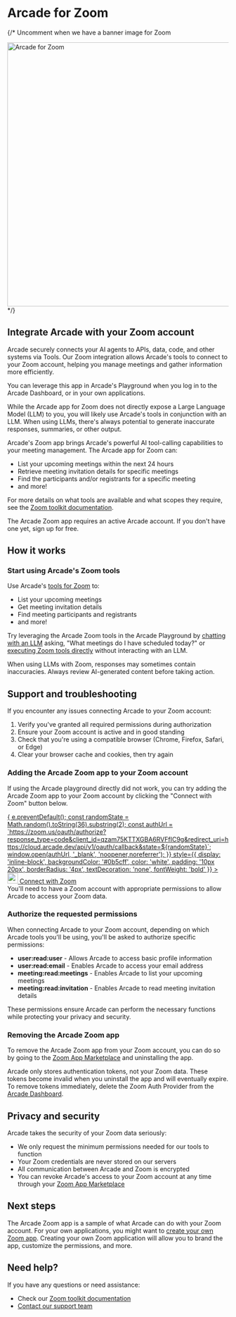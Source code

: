 # Arcade for Zoom


{/* Uncomment when we have a banner image for Zoom
<div className="flex justify-center my-10">
  <img src="/images/zoom-arcade-banner.png" alt="Arcade for Zoom" className="rounded-lg shadow-md" width="600" />
</div>
*/}

## Integrate Arcade with your Zoom account

Arcade securely connects your AI agents to APIs, data, code, and other systems via Tools. Our Zoom integration allows Arcade's tools to connect to your Zoom account, helping you manage meetings and gather information more efficiently.

You can leverage this app in Arcade's Playground when you log in to the Arcade Dashboard, or in your own applications.

While the Arcade app for Zoom does not directly expose a Large Language Model (LLM) to you, you will likely use Arcade's tools in conjunction with an LLM. When using LLMs, there's always potential to generate inaccurate responses, summaries, or other output.

Arcade's Zoom app brings Arcade's powerful AI tool-calling capabilities to your meeting management. The Arcade app for Zoom can:

- List your upcoming meetings within the next 24 hours
- Retrieve meeting invitation details for specific meetings
- Find the participants and/or registrants for a specific meeting
- and more!

For more details on what tools are available and what scopes they require, see the [Zoom toolkit documentation](/toolkits/social-communication/zoom).

<Note>
  The Arcade Zoom app requires an active Arcade account. If you don't have one yet, <SignupLink utmParams={{
            utm_source: "docs",
            utm_medium: "page",
            utm_campaign: "zoom-app-install",
          }} linkLocation="docs:zoom-app-install">sign up for free</SignupLink>.
</Note>

## How it works

<Steps>

### Start using Arcade's Zoom tools
Use Arcade's [tools for Zoom](/toolkits/social-communication/zoom) to:
- List your upcoming meetings
- Get meeting invitation details
- Find meeting participants and registrants
- and more!

Try leveraging the Arcade Zoom tools in the Arcade Playground by [chatting with an LLM](https://api.arcade.dev/dashboard/playground/chat) asking, "What meetings do I have scheduled today?" or [executing Zoom tools directly](https://api.arcade.dev/dashboard/playground/execute?toolId=ListUpcomingMeetings&toolkits=%5B%5D&authProviders=%5B%5D&secrets=%5B%5D&input=%7B%22user_id%22%3A%22me%22%7D) without interacting with an LLM.

<Warning>
  When using LLMs with Zoom, responses may sometimes contain inaccuracies. Always review AI-generated content before taking action.
</Warning>

</Steps>

## Support and troubleshooting

If you encounter any issues connecting Arcade to your Zoom account:

1. Verify you've granted all required permissions during authorization
2. Ensure your Zoom account is active and in good standing
3. Check that you're using a compatible browser (Chrome, Firefox, Safari, or Edge)
4. Clear your browser cache and cookies, then try again

### Adding the Arcade Zoom app to your Zoom account

If using the Arcade playground directly did not work, you can try adding the Arcade Zoom app to your Zoom account by clicking the "Connect with Zoom" button below.

<div className="mt-8 mb-10">
  <a
    href="#"
    id="zoomAuthLink"
    onClick={(e) => {
      e.preventDefault();
      const randomState = Math.random().toString(36).substring(2);
      const authUrl = `https://zoom.us/oauth/authorize?response_type=code&client_id=qzam75KTTXGBA6RVFfIC9g&redirect_uri=https://cloud.arcade.dev/api/v1/oauth/callback&state=${randomState}`;
      window.open(authUrl, '_blank', 'noopener,noreferrer');
    }}
    style={{ display: 'inline-block', backgroundColor: '#0b5cff', color: 'white', padding: '10px 20px', borderRadius: '4px', textDecoration: 'none', fontWeight: 'bold' }}
  >
    <div style={{ display: 'flex', alignItems: 'center' }}>
      <img
        alt=""
        src="/images/icons/zoom_fav.svg"
        height="24"
        width="24"
        style={{ marginRight: '8px' }}
      />
      <span>Connect with Zoom</span>
    </div>
  </a>
</div>

<Warning>
  You'll need to have a Zoom account with appropriate permissions to allow Arcade to access your Zoom data.
</Warning>

### Authorize the requested permissions
When connecting Arcade to your Zoom account, depending on which Arcade tools you'll be using, you'll be asked to authorize specific permissions:

- **user:read:user** - Allows Arcade to access basic profile information
- **user:read:email** - Enables Arcade to access your email address
- **meeting:read:meetings** - Enables Arcade to list your upcoming meetings
- **meeting:read:invitation** - Enables Arcade to read meeting invitation details

These permissions ensure Arcade can perform the necessary functions while protecting your privacy and security.

### Removing the Arcade Zoom app

To remove the Arcade Zoom app from your Zoom account, you can do so by going to the [Zoom App Marketplace](https://marketplace.zoom.us/user/installed) and uninstalling the app.

Arcade only stores authentication tokens, not your Zoom data. These tokens become invalid when you uninstall the app and will eventually expire. To remove tokens immediately, delete the Zoom Auth Provider from the [Arcade Dashboard](https://api.arcade.dev/dashboard/auth/oauth).

## Privacy and security

Arcade takes the security of your Zoom data seriously:

- We only request the minimum permissions needed for our tools to function
- Your Zoom credentials are never stored on our servers
- All communication between Arcade and Zoom is encrypted
- You can revoke Arcade's access to your Zoom account at any time through your [Zoom App Marketplace](https://marketplace.zoom.us/user/installed)

## Next steps

The Arcade Zoom app is a sample of what Arcade can do with your Zoom account. For your own applications, you might want to [create your own Zoom app](/home/auth-providers/zoom). Creating your own Zoom application will allow you to brand the app, customize the permissions, and more.

## Need help?

If you have any questions or need assistance:

- Check our [Zoom toolkit documentation](/toolkits/social-communication/zoom)
- [Contact our support team](/home/contact-us)
